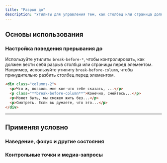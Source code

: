 ```yaml
---
title: "Разрыв до"
description: "Утилиты для управления тем, как столбец или страница должны разрываться перед элементом."
---
```




## Основы использования

### Настройка поведения прерывания до

Используйте утилиты `break-before-*`, чтобы контролировать, как должен вести себя разрыв столбца или страницы перед элементом. Например, используйте утилиту `break-before-column`, чтобы принудительно разбить столбец перед элементом.

```html
<div class="columns-2">
  <p>Что ж, позволь мне кое-что тебе сказать, ...</p>
  <p class="**break-before-column**">Конечно, смейтесь...</p>
  <p>Может быть, мы сможем жить без...</p>
  <p>Смотреть. Если вы думаете, что это...</p>
</div>
```

---

## <Heading ignore>Применяя условно</Heading>

### <Heading ignore>Наведение, фокус и другие состояния</Heading>

<HoverFocusAndOtherStates featuredClass="break-before-column" />

### <Heading ignore>Контрольные точки и медиа-запросы</Heading>

<BreakpointsAndMediaQueries featuredClass="break-before-column" />
